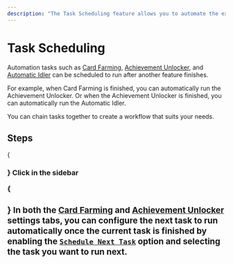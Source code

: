 ```yaml
---
description: "The Task Scheduling feature allows you to automate the execution of tasks in a specific order."
---
```




# Task Scheduling

Automation tasks such as [Card Farming](/docs/features/card-farming), [Achievement Unlocker](/docs/features/achievement-unlocker), and [Automatic Idler](/docs/features/auto-idler) can be scheduled to run after another feature finishes.

For example, when Card Farming is finished, you can automatically run the Achievement Unlocker. Or when the Achievement Unlocker is finished, you can automatically run the Automatic Idler.

You can chain tasks together to create a workflow that suits your needs.

## Steps

<Steps>
  {<h3 />}
  Click <MockButton type='context-cog' content='Settings' /> in the sidebar

  {<h3 />}
  In both the [Card Farming](/docs/settings/card-farming) and [Achievement Unlocker](/docs/settings/achievement-unlocker) settings tabs, you can configure the next task to run automatically once the current task is finished by enabling the [`Schedule Next Task`](/docs/settings/card-farming#schedule-next-task) option and selecting the task you want to run next.
</Steps>